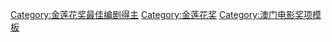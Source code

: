 {{Navbox
|name  = 金莲花奖最佳编剧
|title = [[澳门国际电影节]][[金莲花奖最佳编剧]]
|titlestyle = background: gold
|groupstyle = background: gold
|bodyclass = hlist
|group1=
|list1=
* 2009：[[胡安·菲舍尔]]、[[埃尔温·格格尔]]《[[寻找米格]]》
* 2010：[[裴蓓]]《[[天上人]]》
* 2011：[[张琦]]、[[黄苇]]《[[夺命心跳]]》
* 2012：[[马代山]]《[[铁人王进喜]]》
* 2013：[[王兵]]《[[南泥湾 (电影)|南泥湾]]》
* 2014：[[邹静之]]《[[归来 (电影)|归来]]》
* 2015：[[张爵西]]《[[我来自纽约]]》
* 2016：[[何澜]]《[[孤独花园]]》
* 2017：[[严歌苓]]《[[芳华]]》
* 2018：[[王强 (导演)|王强]]《[[被阳光移动的山脉]]》
* 2019：[[庐野]]、[[赵亚东]]、[[周思言]]《[[西河恋歌]]》

|below = {{澳門國際電影節金蓮花獎獎項/below}}
|belowstyle = background: #FFEBCD; text-align: center
}}<noinclude>
{{collapsible option}}
[[Category:金莲花奖最佳编剧得主]]
[[Category:金莲花奖]]
[[Category:澳门电影奖项模板]]
</noinclude>